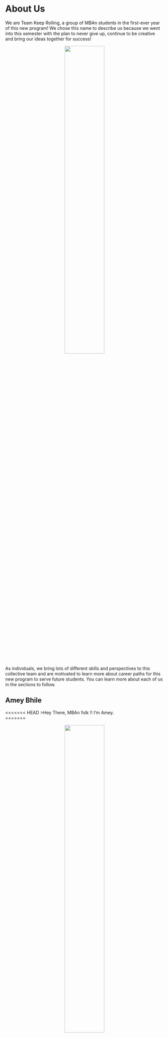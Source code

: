# About Us

We are Team Keep Rolling, a group of MBAn students in the first-ever year of this new program! We chose this name to describe us because we went into this semester with the plan to never give up, continue to be creative and bring our ideas together for success!

<center>

![](Images/group_pic.png){width=50%}

</center>

As individuals, we bring lots of different skills and perspectives to this collective team and are motivated to learn more about career paths for this new program to serve future students. You can learn more about each of us in the sections to follow. 

## Amey Bhile

<<<<<<< HEAD
>Hey There, MBAn folk !! I'm Amey. \
=======
<center>

![](Images/Amey.jpeg){width=50%}

</center>

>Hey There, MBAn folk !! I'm Amey \
>>>>>>> 9fe5d534ace9b037c9fcb218b8a1ef0aa7bbefb7
I was born and brought up in India, where I also completed my Bachelor of Engineering in Computer Science, after which I worked as a technology consultant for three years. During my time at Deloitte, I realized my interests lie at the interface of technology and business; And I needed to expand my skills and knowledge in these domains, which is when I decided to join Ross Business School. \ 
I wish to leverage data and apply ML/analytical frameworks to derive actionable insights and create value. I enjoy operating far outside my comfort zone and believe in the power of incremental improvements.\
Feel free to reach out; I am always happy to help :)

>"Data is just summaries of thousands of stories - tell a few of them to the world, and you are a data analyst."

## Eunguy Lee

<center>
![](1651691637018.jpg){width=50%}
</center>
>Hello everyone! This is Eunguy. I was born in 1996 and grew up in South Korea. I went to Michigan State University and studied Supply Chain Management. After my junior year in college, I went back to South Korea to serve military as an operations sergeant for about two years. After the military experience, I finished my bechelor degree with online courses from MSU because of the pandemic. Meanwhile, I felt the need of capability handling data so I applied for graduate school with Business Analytics major.


<center>

![](1651691637018.jpg)

</center>

>Hello everyone! This is Eunguy. \
I was born in 1996 and grew up in South Korea. I went to Michigan State University and studied Supply Chain Management. After my junior year in college, I went back to South Korea to serve military as an operations sergeant for about two years. After the military experience, I finished my bechelor degree with online courses from MSU because of the pandemic. Meanwhile, I felt the need of capability handling data so I applied for graduate school with Business Analytics major.
>>>>>>> 9fe5d534ace9b037c9fcb218b8a1ef0aa7bbefb7

>At this point at Ross, I am so exciting to build my network and equip myself with useful tools, such as Python, R, and SQL. As a business person, I am not used to these computer skills. However, someone said "the pain that doesn't kill you will make you stronger." I believe putting my time and effort for the next 10 months will develop my ability as a business analyst. I hope this career handbook brings some insights for you. 


## Snow Shen

<center>
<<<<<<< HEAD
<center>
![](Images/IMG_0578.png){width=50%}
=======

![](Images/Snow.png)

>>>>>>> 9fe5d534ace9b037c9fcb218b8a1ef0aa7bbefb7
</center>

>Hi, I'm Snow! I come from a southern city in China called Hangzhou. It’s warm there and seldomly snows. Every winter, I waited for snow and hoped the world can be covered in white when I wake up. That’s why my parents gave me the English name Snow. I went to US in 2019 for my undergrad study. Boston was my destination due to the attractiveness of snow. I spent three years at Boston and then moved to Ann Arbor for graduate study. People hate the long winter here, but I am looking forward to it! 


## Mary Silvio

<center>

![](Images/Mary.JPEG){width=50%}

</center>

>I am a self-proclaimed true Midwestern girl that grew up in Livonia, Michigan (perfectly halfway between Ann Arbor and Detroit). I graduated from the University of Michigan College of Engineering in Spring 2022 with a B.S.E. in Chemical Engineering and am a current Master's of Business Analytics student at the Stephen M. Ross School of Business. If there is one thing I took away from my undergraduate years, it is that the world will never run out of ways to improve, and thus never run out of problems to solve. Pushing the bounds of knowledge is what allows us to improve the systems around us, and that is why I value the potential of harnessing data - bringing me to the MBAn program to build my analytic skills to give data power. 

>I have experience working in Chemical Manufacturing, Engineering Research, and Higher Education. Outside of school, I love going to SoulCycle, going on walks with friends, watching Detroit sports, trying new coffee shops, and cooking! It is my dream to be an analyst by day, and cycling instructor by night.

## Ziye Wang
<<<<<<< HEAD
<center>
![](Photo3.jpg){width=50%}
</center>
=======

<center>

![](Photo3.jpg){width=30%}

</center>

>My name is Ziye Wang, from Beijing, China. I graduated from the Central University of Finance and Economics in China, majoring in Financial Engineering.After graduation, I joined Capgemini Invent as an associate consultant, focused on auto and digital transformation.

>Something interesting about me I'd like to share with you: 
I like drinking more than I like soup
I have 3 cute little nephews and my favorite thing to do on weekends is to play with my little nephew
I'm a Cancer girl but I'm more of a Leo
I lost weight for 5 years but never succeeded

>I'm very happy to be part of the Ross community. Hopefully our work will be helpful to everyone.